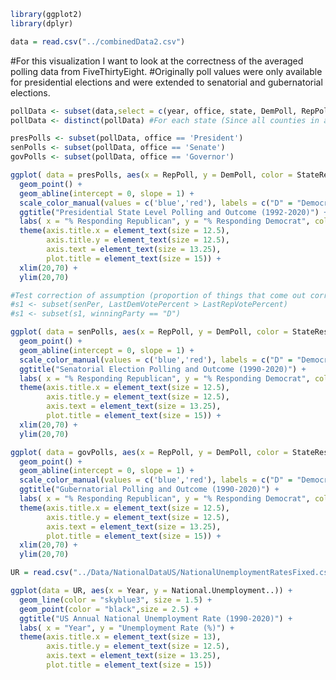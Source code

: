 ```r
library(ggplot2)
library(dplyr)
```

```r
data = read.csv("../combinedData2.csv")
```

#For this visualization I want to look at the correctness of the averaged polling data from FiveThirtyEight.
#Originally poll values were only available for presidential elections and were extended to senatorial and gubernatorial elections.

```r
pollData <- subset(data,select = c(year, office, state, DemPoll, RepPoll, StateResult)) #For each county
pollData <- distinct(pollData) #For each state (Since all counties in a state have statewide polls)
```

```r
presPolls <- subset(pollData, office == 'President')
senPolls <- subset(pollData, office == 'Senate')
govPolls <- subset(pollData, office == 'Governor')
```

```r
ggplot( data = presPolls, aes(x = RepPoll, y = DemPoll, color = StateResult)) +
  geom_point() +
  geom_abline(intercept = 0, slope = 1) +
  scale_color_manual(values = c('blue','red'), labels = c("D" = "Democrat", "R" = "Republican")) +
  ggtitle("Presidential State Level Polling and Outcome (1992-2020)") +
  labs( x = "% Responding Republican", y = "% Responding Democrat", color = "State Outcome") +
  theme(axis.title.x = element_text(size = 12.5),
        axis.title.y = element_text(size = 12.5),
        axis.text = element_text(size = 13.25),
        plot.title = element_text(size = 15)) +
  xlim(20,70) +
  ylim(20,70)
```
```r
#Test correction of assumption (proportion of things that come out correct and match polls)
#s1 <- subset(senPer, LastDemVotePercent > LastRepVotePercent)
#s1 <- subset(s1, winningParty == "D")
```



```r
ggplot( data = senPolls, aes(x = RepPoll, y = DemPoll, color = StateResult)) +
  geom_point() +
  geom_abline(intercept = 0, slope = 1) +
  scale_color_manual(values = c('blue','red'), labels = c("D" = "Democrat", "R" = "Republican")) +
  ggtitle("Senatorial Election Polling and Outcome (1990-2020)") +
  labs( x = "% Responding Republican", y = "% Responding Democrat", color = "State Outcome") +
  theme(axis.title.x = element_text(size = 12.5),
        axis.title.y = element_text(size = 12.5),
        axis.text = element_text(size = 13.25),
        plot.title = element_text(size = 15)) +
  xlim(20,70) +
  ylim(20,70)
```


```r
ggplot( data = govPolls, aes(x = RepPoll, y = DemPoll, color = StateResult)) +
  geom_point() +
  geom_abline(intercept = 0, slope = 1) +
  scale_color_manual(values = c('blue','red'), labels = c("D" = "Democrat", "R" = "Republican")) +
  ggtitle("Gubernatorial Polling and Outcome (1990-2020)") +
  labs( x = "% Responding Republican", y = "% Responding Democrat", color = "State Outcome") +
  theme(axis.title.x = element_text(size = 12.5),
        axis.title.y = element_text(size = 12.5),
        axis.text = element_text(size = 13.25),
        plot.title = element_text(size = 15)) +
  xlim(20,70) +
  ylim(20,70)
```


```r
UR = read.csv("../Data/NationalDataUS/NationalUnemploymentRatesFixed.csv")
```

```r
ggplot(data = UR, aes(x = Year, y = National.Unemployment..)) +
  geom_line(color = "skyblue3", size = 1.5) +
  geom_point(color = "black",size = 2.5) +
  ggtitle("US Annual National Unemployment Rate (1990-2020)") +
  labs( x = "Year", y = "Unemployment Rate (%)") +
  theme(axis.title.x = element_text(size = 13),
        axis.title.y = element_text(size = 12.5),
        axis.text = element_text(size = 13.25),
        plot.title = element_text(size = 15)) 
```


